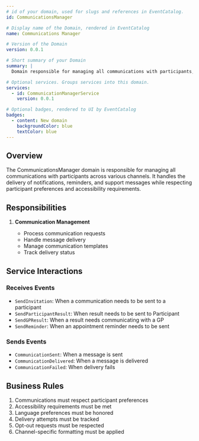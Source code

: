 ```yaml
---
# id of your domain, used for slugs and references in EventCatalog.
id: CommunicationsManager

# Display name of the Domain, rendered in EventCatalog
name: Communications Manager

# Version of the Domain
version: 0.0.1

# Short summary of your Domain
summary: |
  Domain responsible for managing all communications with participants, including invitations, reminders, results, and support messages.

# Optional services. Groups services into this domain.
services:
  - id: CommunicationManagerService
    version: 0.0.1

# Optional badges, rendered to UI by EventCatalog
badges:
  - content: New domain
    backgroundColor: blue
    textColor: blue
---
```


## Overview

The CommunicationsManager domain is responsible for managing all communications with participants across various channels. It handles the delivery of notifications, reminders, and support messages while respecting participant preferences and accessibility requirements.

## Responsibilities

1. **Communication Management**

   - Process communication requests
   - Handle message delivery
   - Manage communication templates
   - Track delivery status

## Service Interactions

### Receives Events

- `SendInvitation`: When a communication needs to be sent to a participant
- `SendParticipantResult`: When result needs to be sent to Participant
- `SendGPResult`: When a result needs communicating with a GP
- `SendReminder`: When an appointment reminder needs to be sent

### Sends Events

- `CommunicationSent`: When a message is sent
- `CommunicationDelivered`: When a message is delivered
- `CommunicationFailed`: When delivery fails

## Business Rules

1. Communications must respect participant preferences
2. Accessibility requirements must be met
3. Language preferences must be honored
4. Delivery attempts must be tracked
5. Opt-out requests must be respected
6. Channel-specific formatting must be applied

<NodeGraph />
